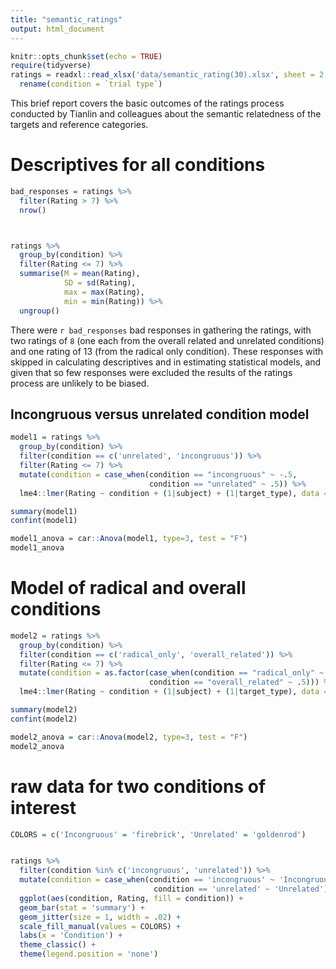 ```yaml
---
title: "semantic_ratings"
output: html_document
---
```


```r
knitr::opts_chunk$set(echo = TRUE)
require(tidyverse)
ratings = readxl::read_xlsx('data/semantic_rating(30).xlsx', sheet = 2, col_names = T) %>% 
  rename(condition = `trial type`)
```


This brief report covers the basic outcomes of the ratings process conducted by Tianlin and colleagues about the semantic relatedness of the targets and reference categories.

# Descriptives for all conditions

```r
bad_responses = ratings %>% 
  filter(Rating > 7) %>% 
  nrow()



ratings %>% 
  group_by(condition) %>% 
  filter(Rating <= 7) %>% 
  summarise(M = mean(Rating),
            SD = sd(Rating),
            max = max(Rating),
            min = min(Rating)) %>% 
  ungroup()

```

There were `r bad_responses` bad responses in gathering the ratings, with two ratings of `8` (one each from the overall related and unrelated conditions) and one rating of 13 (from the radical only condition). These responses with skipped in calculating descriptives and in estimating statistical models, and given that so few responses were excluded the results of the ratings process are unlikely to be biased.

## Incongruous versus unrelated condition model

```r

model1 = ratings %>% 
  group_by(condition) %>% 
  filter(condition == c('unrelated', 'incongruous')) %>% 
  filter(Rating <= 7) %>% 
  mutate(condition = case_when(condition == "incongruous" ~ -.5,
                               condition == "unrelated" ~ .5)) %>% 
  lme4::lmer(Rating ~ condition + (1|subject) + (1|target_type), data = .)

summary(model1)
confint(model1)

model1_anova = car::Anova(model1, type=3, test = "F")
model1_anova
```

# Model of radical and overall conditions
```r


model2 = ratings %>% 
  group_by(condition) %>% 
  filter(condition == c('radical_only', 'overall_related')) %>% 
  filter(Rating <= 7) %>% 
  mutate(condition = as.factor(case_when(condition == "radical_only" ~ -.5,
                               condition == "overall_related" ~ .5))) %>% 
  lme4::lmer(Rating ~ condition + (1|subject) + (1|target_type), data = .)

summary(model2)
confint(model2)

model2_anova = car::Anova(model2, type=3, test = "F")
model2_anova

```


# raw data for two conditions of interest

```r
COLORS = c('Incongruous' = 'firebrick', 'Unrelated' = 'goldenrod')


ratings %>% 
  filter(condition %in% c('incongruous', 'unrelated')) %>% 
  mutate(condition = case_when(condition == 'incongruous' ~ 'Incongruous',
                                condition == 'unrelated' ~ 'Unrelated')) %>% 
  ggplot(aes(condition, Rating, fill = condition)) +
  geom_bar(stat = 'summary') +
  geom_jitter(size = 1, width = .02) +
  scale_fill_manual(values = COLORS) +
  labs(x = 'Condition') +
  theme_classic() +
  theme(legend.position = 'none')
  

```